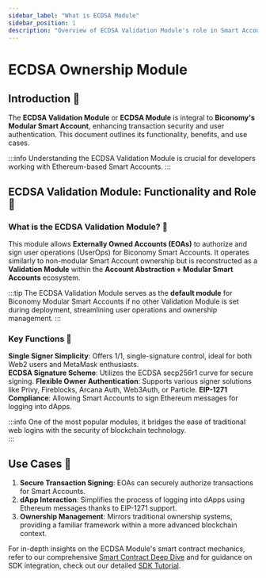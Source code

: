 ```yaml
---
sidebar_label: "What is ECDSA Module"
sidebar_position: 1
description: "Overview of ECDSA Validation Module's role in Smart Accounts"
---
```


# ECDSA Ownership Module

## Introduction 📄

The **ECDSA Validation Module** or **ECDSA Module** is integral to **Biconomy's Modular Smart Account**, enhancing transaction security and user authentication. This document outlines its functionality, benefits, and use cases.

:::info
Understanding the ECDSA Validation Module is crucial for developers working with Ethereum-based Smart Accounts.
:::

## ECDSA Validation Module: Functionality and Role 🔑

### What is the ECDSA Validation Module? 🤔

This module allows **Externally Owned Accounts (EOAs)** to authorize and sign user operations (UserOps) for Biconomy Smart Accounts. It operates similarly to non-modular Smart Account ownership but is reconstructed as a **Validation Module** within the **Account Abstraction + Modular Smart Accounts** ecosystem.

:::tip
The ECDSA Validation Module serves as the **default module** for Biconomy Modular Smart Accounts if no other Validation Module is set during deployment, streamlining user operations and ownership management.
:::

### Key Functions 🔐

**Single Signer Simplicity**: Offers 1/1, single-signature control, ideal for both Web2 users and MetaMask enthusiasts.  
**ECDSA Signature Scheme**: Utilizes the ECDSA secp256r1 curve for secure signing.
**Flexible Owner Authentication**: Supports various signer solutions like Privy, Fireblocks, Arcana Auth, Web3Auth, or Particle.
**EIP-1271 Compliance**: Allowing Smart Accounts to sign Ethereum messages for logging into dApps.

:::info
One of the most popular modules, it bridges the ease of traditional web logins with the security of blockchain technology.  
:::

## Use Cases 🌟

1. **Secure Transaction Signing**: EOAs can securely authorize transactions for Smart Accounts.
2. **dApp Interaction**: Simplifies the process of logging into dApps using Ethereum messages thanks to EIP-1271 support.
3. **Ownership Management**: Mirrors traditional ownership systems, providing a familiar framework within a more advanced blockchain context.

For in-depth insights on the ECDSA Module's smart contract mechanics, refer to our comprehensive [Smart Contract Deep Dive](/Modules/ecdsa/ecdsasmartcontracts) and for guidance on SDK integration, check out our detailed [SDK Tutorial](/Modules/ecdsa/ecdsasdk).
